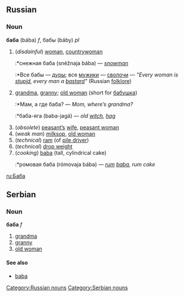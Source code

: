 ==Russian==
[[Category:Russian nouns]]
===Noun===
'''баба''' (bába) ''f'', бабы (báby) ''pl''
#(''disdainful'') [[woman]], [[countrywoman]]
#:*снежная баба (snéžnaja bába) — ''[[snowman]]''
#:*Все бабы — [[дура|дуры]]; все [[мужик|мужики]] — [[сволочь|сволочи]] — ''"Every woman is [[stupid]], every man a [[bastard]]"'' (Russian [[folklore]])
#[[grandma]], [[granny]]; [[old woman]] (short for [[бабушка]])
#:*Мам, а где баба? — ''Mom, where’s grandma?''
#:*баба-яга (baba-jagá) — ''old [[witch]], [[hag]]''
#(''obsolete'') [[peasant|peasant’s]] [[wife]], [[peasant woman]]
#(''weak man'') [[milksop]], [[old woman]]
#(''technical'') [[ram]] (of [[pile driver]])
#(''technical'') [[drop weight]]
#(''cooking'') [[baba]] (tall, cylindrical cake)
#:*ромовая баба (rómovaja bába) — ''[[rum]] [[baba]], rum cake''
[[ru:Баба]]

==Serbian==
===Noun===
'''баба''' ''f''
#[[grandma]]
#[[granny]]
#[[old woman]]
====See also====
*[[baba]]
[[Category:Serbian nouns]]